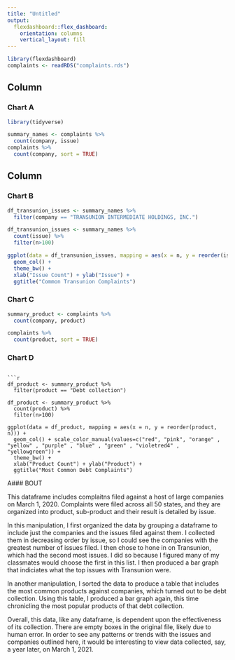 ```yaml
---
title: "Untitled"
output: 
  flexdashboard::flex_dashboard:
    orientation: columns
    vertical_layout: fill
---
```


```r
library(flexdashboard)
complaints <- readRDS("complaints.rds")
```

Column {data-width=650}
-----------------------------------------------------------------------

### Chart A

```r
library(tidyverse)

summary_names <- complaints %>% 
  count(company, issue)
complaints %>% 
  count(company, sort = TRUE)
```

Column {data-width=350}
-----------------------------------------------------------------------

### Chart B

```r
 
df_transunion_issues <- summary_names %>% 
  filter(company == "TRANSUNION INTERMEDIATE HOLDINGS, INC.")

df_transunion_issues <- summary_names %>% 
  count(issue) %>% 
  filter(n>100)

ggplot(data = df_transunion_issues, mapping = aes(x = n, y = reorder(issue, n))) +
  geom_col() +
  theme_bw() +
  xlab("Issue Count") + ylab("Issue") +
  ggtitle("Common Transunion Complaints")
```

### Chart C

```r
summary_product <- complaints %>% 
  count(company, product)

complaints %>% 
  count(product, sort = TRUE) 
```

### Chart D

```

```r
df_product <- summary_product %>% 
  filter(product == "Debt collection")

df_product <- summary_product %>% 
  count(product) %>% 
  filter(n>100)

ggplot(data = df_product, mapping = aes(x = n, y = reorder(product, n))) +
  geom_col() + scale_color_manual(values=c("red", "pink", "orange" , "yellow" , "purple" , "blue" , "green" , "violetred4" , "yellowgreen")) +
  theme_bw() +
  xlab("Product Count") + ylab("Product") +
  ggtitle("Most Common Debt Complaints")
```

A### BOUT

This dataframe includes complaitns filed against a host of large companies on March 1, 2020. Complaints were filed across all 50 states, and they are organized into product, sub-product and their result is detailed by issue. 

In this manipulation, I first organized the data by grouping a dataframe to include just the companies and the issues filed against them. I collected them in decreasing order by issue, so I could see the companies with the greatest number of issues filed. I then chose to hone in on Transunion, which had the second most issues. I did so because I figured many of my classmates would choose the first in this list. I then produced a bar graph that indiciates what the top issues with Transunion were.

In another manipulation, I sorted the data to produce a table that includes the most common products against companies, which turned out to be debt collection. Using this table, I produced a bar graph again, this time chronicling the most popular products of that debt collection.

Overall, this data, like any dataframe, is dependent upon the effectiveness of its collection. There are empty boxes in the original file, likely due to human error. In order to see any patterns or trends with the issues and companies outlined here, it would be interesting to view data collected, say, a year later, on March 1, 2021.
